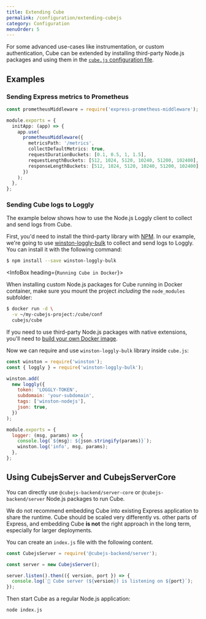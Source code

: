```yaml
---
title: Extending Cube
permalink: /configuration/extending-cubejs
category: Configuration
menuOrder: 5
---
```


For some advanced use-cases like instrumentation, or custom authentication, Cube
can be extended by installing third-party Node.js packages and using them in the
[`cube.js` configuration file][ref-config].

## Examples

### Sending Express metrics to Prometheus

```typescript
const prometheusMiddleware = require('express-prometheus-middleware');

module.exports = {
  initApp: (app) => {
    app.use(
      prometheusMiddleware({
        metricsPath: '/metrics',
        collectDefaultMetrics: true,
        requestDurationBuckets: [0.1, 0.5, 1, 1.5],
        requestLengthBuckets: [512, 1024, 5120, 10240, 51200, 102400],
        responseLengthBuckets: [512, 1024, 5120, 10240, 51200, 102400],
      })
    );
  },
};
```

### Sending Cube logs to Loggly

The example below shows how to use the Node.js Loggly client to collect and send
logs from Cube.

First, you'd need to install the third-party library with [NPM][link-npm]. In
our example, we're going to use [winston-loggly-bulk][link-loggly-client] to
collect and send logs to Loggly. You can install it with the following command:

```bash
$ npm install --save winston-loggly-bulk
```

<InfoBox heading={`Running Cube in Docker`}>

When installing custom Node.js packages for Cube running in Docker container,
make sure you mount the project _including_ the `node_modules` subfolder:

```bash
$ docker run -d \
  -v ~/my-cubejs-project:/cube/conf
  cubejs/cube
```

If you need to use third-party Node.js packages with native extensions, you'll
need to [build your own Docker image][ref-deployment-docker-extend].

</InfoBox>

Now we can require and use `winston-loggly-bulk` library inside `cube.js`:

```javascript
const winston = require('winston');
const { loggly } = require('winston-loggly-bulk');

winston.add(
  new loggly({
    token: 'LOGGLY-TOKEN',
    subdomain: 'your-subdomain',
    tags: ['winston-nodejs'],
    json: true,
  })
);

module.exports = {
  logger: (msg, params) => {
    console.log(`${msg}: ${json.stringify(params)}`);
    winston.log('info', msg, params);
  },
};
```

## Using CubejsServer and CubejsServerCore

You can directly use `@cubejs-backend/server-core` or `@cubejs-backend/server`
Node.js packages to run Cube.

<WarningBox>

We do not recommend embedding Cube into existing Express application to share
the runtime. Cube should be scaled very differently vs. other parts of Express,
and embedding Cube **is not** the right approach in the long term, especially
for larger deployments.

</WarningBox>

You can create an `index.js` file with the following content.

```javascript
const CubejsServer = require('@cubejs-backend/server');

const server = new CubejsServer();

server.listen().then(({ version, port }) => {
  console.log(`🚀 Cube server (${version}) is listening on ${port}`);
});
```

Then start Cube as a regular Node.js application:

```bash
node index.js
```

[link-npm]: https://www.npmjs.com/
[link-loggly-client]: https://github.com/loggly/winston-loggly-bulk
[ref-config]: /config
[ref-deployment-docker-extend]:
  /deployment/platforms/docker#extend-the-docker-image
